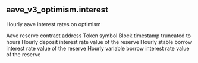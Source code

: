 ## aave_v3_optimism.interest 
Hourly aave interest rates on optimism

<ParamField path="reserve">
Aave reserve contract address
</ParamField>
<ParamField path="symbol">
Token symbol
</ParamField>
<ParamField path="hour">
Block timestamp truncated to hours
</ParamField>
<ParamField path="deposit_apy">
Hourly deposit interest rate value of the reserve
</ParamField>
<ParamField path="stable_borrow_apy">
Hourly stable borrow interest rate value of the reserve
</ParamField>
<ParamField path="variable_borrow_apy">
Hourly variable borrow interest rate value of the reserve
</ParamField>
